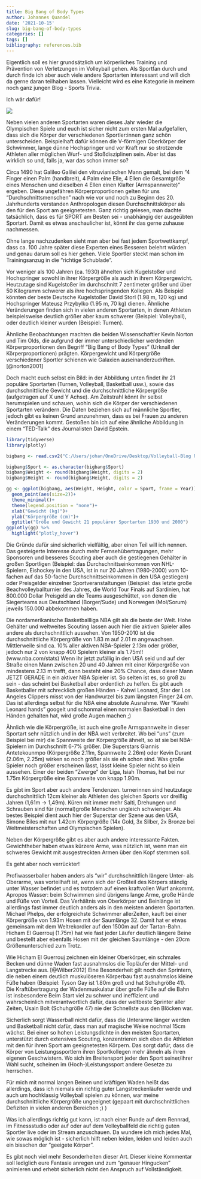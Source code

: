```yaml
---
title: Big Bang of Body Types
author: Johannes Quandel
date: '2021-10-15'
slug: big-bang-of-body-types
categories: []
tags: []
bibliography: references.bib
---
```


Eigentlich soll es hier grundsätzlich um körperliches Training und Prävention von Verletzungen im Volleyball gehen. Als Sportfan durch und durch finde ich aber auch viele andere Sportarten interessant und will dich da gerne daran teilhaben lassen. Vielleicht wird es eine Kategorie in meinem noch ganz jungen Blog - Sports Trivia.

Ich wär dafür!

![](C:/Users/johan/OneDrive/Desktop/Volleyball-Blog R/theBlock/content/post/2021-10-15-big-bang-of-body-types/bigbangbild.png)

Neben vielen anderen Sportarten waren dieses Jahr wieder die Olympischen Spiele und euch ist sicher nicht zum ersten Mal aufgefallen, dass sich die Körper der verschiedenen Sportler:innen ganz schön unterscheiden. Beispielhaft dafür können die V-förmigen Oberkörper der Schwimmer, lange dünne Hochspringer und vor Kraft nur so strotzende Athleten aller möglichen Wurf- und Stoßdisziplinen sein. Aber ist das wirklich so und, falls ja, war das schon immer so?

Circa 1490 hat Galileo Galilei den vitruvianischen Mann gemalt, bei dem "4 Finger einen Palm (handbreit), 4 Palm eine Elle, 4 Ellen die Gesamtgröße eines Menschen und dieselben 4 Ellen einen Klafter (Armspannweite)" ergeben. Diese ungefähren Körperproportionen gelten für uns "Durchschnittsmenschen" nach wie vor und noch zu Beginn des 20. Jahrhunderts verstanden Anthropologen diesen Durchschnittskörper als den für den Sport am geeignetesten. Ganz richtig gelesen, man dachte tatsächlich, dass es für SPORT am Besten sei - unabhängig der ausgeübten Sportart. Damit es etwas anschaulicher ist, könnt ihr das gerne zuhause nachmessen.

Ohne lange nachzudenken sieht man aber bei fast jedem Sportwettkampf, dass ca. 100 Jahre später diese Experten eines Besseren belehrt würden und genau darum soll es hier gehen. Viele Sportler steckt man schon im Trainingsanzug in die "richtige Schublade".

Vor weniger als 100 Jahren (ca. 1930) ähnelten sich Kugelstoßer und Hochspringer sowohl in ihrer Körpergröße als auch in ihrem Körpergewicht. Heutzutage sind Kugelstoßer im durchschnitt 7 zentimeter größer und über 50 Kilogramm schwerer als ihre hochspringenden Kollegen. Als Beispiel könnten der beste Deutsche Kugelstoßer David Storl (1.98 m, 120 kg) und Hochspringer Mateusz Przybylko (1.95 m, 70 kg) dienen. Ähnliche Veränderungen finden sich in vielen anderen Sportarten, in denen Athleten beispielsweise deutlich größer aber kaum schwerer (Beispiel: Volleyball), oder deutlich kleiner wurden (Beispiel: Turnen).

Ähnliche Beobachtungen machten die beiden Wissenschaftler Kevin Norton und Tim Olds, die aufgrund der immer unterschiedlicher werdenden Körperproportionen den Begriff "Big Bang of Body Types" (Urknall der Körperproportionen) prägten. Körpergewicht und Körpergröße verschiedener Sportler schienen wie Galaxien auseinanderzudriften. [@norton2001]

Doch macht euch selbst ein Bild: in der Abbildung unten findet ihr 21 populäre Sportarten (Turnen, Volleyball, Basketball usw.), sowie das durchschnittliche Gewicht und die durchschnittliche Körpergröße (aufgetragen auf X und Y Achse). Am Zeitstrahl könnt ihr selbst herumspielen und schauen, wohin sich die Körper der verschiedenen Sportarten verändern. Die Daten beziehen sich auf männliche Sportler, jedoch gibt es keinen Grund anzunehmen, dass es bei Frauen zu anderen Veränderungen kommt. Gestoßen bin ich auf eine ähnliche Abbildung in einem "TED-Talk" des Journalisten David Epstein.

```r
library(tidyverse)
library(plotly)

bigbang <- read.csv2("C:/Users/johan/OneDrive/Desktop/Volleyball-Blog R/theBlock/content/post/2021-10-15-big-bang-of-body-types/bigbang.csv")

bigbang$Sport <- as.character(bigbang$Sport)
bigbang$Weight <- round(bigbang$Weight, digits = 2)
bigbang$Height <- round(bigbang$Height, digits = 2)

gg <- ggplot(bigbang, aes(Weight, Height, color = Sport, frame = Year)) +
  geom_point(aes(size=2))+
  theme_minimal()+
  theme(legend.position = "none")+
  xlab("Gewicht (kg)")+
  ylab("Körpergröße (cm)")+
  ggtitle("Größe und Gewicht 21 populärer Sportarten 1930 und 2000")
ggplotly(gg) %>% 
  highlight("plotly_hover")
```

Die Gründe dafür sind sicherlich vielfältig, aber einen Teil will ich nennen. Das gesteigerte Interesse durch mehr Fernsehübertragungen, mehr Sponsoren und besseres Scouting aber auch die gestiegenen Gehälter in großen Sportligen (Beispiel: das Durchschnittseinkommen von NHL-Spielern, Eishockey in den USA, ist in nur 20 Jahren (1980-2000) vom 10-fachen auf das 50-fache Durchschnittseinkommen in den USA gestiegen) oder Preisgelder einzelner Sportveranstaltungen (Beispiel: das letzte große Beachvolleyballturnier des Jahres, die World Tour Finals auf Sardinien, hat 800.000 Dollar Preisgeld an die Teams ausgeschüttet, von denen die Siegerteams aus Deutschland (Borger/Sude) und Norwegen (Mol/Sorum) jeweils 150.000 abbekommen haben.

Die nordamerikanische Basketballliga NBA gilt als die beste der Welt. Hohe Gehälter und weltweites Scouting lassen auch hier die aktiven Spieler alles andere als durchschnittlich aussehen. Von 1950-2010 ist die durchschnittliche Körpergröße von 1.83 m auf 2.01 m angewachsen. Mittlerweile sind ca. 10% aller aktiven NBA-Spieler 2.13m oder größer, jedoch nur 2 von knapp 400 Spielern kleiner als 1.75m!! (www.nba.com/stats) Wenn ihr jetzt zufällig in den USA seid und auf der Straße einen Mann zwischen 20 und 40 Jahren mit einer Körpergröße von mindestens 2.13 m trefft, dann besteht eine 20% Chance, dass dieser Mann JETZT GERADE in ein aktiver NBA Spieler ist. So selten ist es, so groß zu sein - das scheint bei Basketball aber ordentlich zu helfen. Es gibt auch Basketballer mit schrecklich großen Händen - Kahwi Leonard, Star der Los Angeles Clippers misst von der Handwurzel bis zum längsten Finger 24 cm. Das ist allerdings selbst für die NBA eine absolute Ausnahme. Wer "Kawhi Leonard hands" googelt und schonmal einen normalen Basketball in den Händen gehalten hat, wird große Augen machen ;)

Ähnlich wie die Körpergröße, ist auch eine große Armspannweite in dieser Sportart sehr nützlich und in der NBA weit verbreitet. Wo bei "uns" (zum Beispiel bei mir) die Spannweite der Körpergröße ähnelt, so ist sie bei NBA-Spielern im Durchschnitt 6-7% größer. Die Superstars Giannis Antetekounmpo (Körpergröße 2.11m, Spannweite 2.26m) oder Kevin Durant (2.06m, 2.25m) wirken so noch größer als sie eh schon sind. Was große Spieler noch größer erscheinen lässt, lässt kleine Spieler nicht so klein aussehen. Einer der beiden "Zwerge" der Liga, Isiah Thomas, hat bei nur 1.75m Körpergröße eine Spannweite von knapp 1.90m.

Es gibt im Sport aber auch andere Tendenzen. turnerinnen sind heutzutage durchschnittlich 12cm kleiner als Athleten des gleichen Sports vor dreißig Jahren (1,61m → 1,49m). Küren mit immer mehr Salti, Drehungen und Schrauben sind für (normal)große Menschen ungleich schwieriger. Als bestes Beispiel dient auch hier der Superstar der Szene aus den USA, Simone Biles mit nur 1.42cm Körpergröße (14x Gold, 3x Silber, 2x Bronze bei Weltmeisterschaften und Olympischen Spielen).

Neben der Körpergröße gibt es aber auch andere interessante Fakten. Gewichtheber haben etwas kürzere Arme, was nützlich ist, wenn man ein schweres Gewicht mit ausgestreckten Armen über den Kopf stemmen soll.

Es geht aber noch verrückter!

Profiwasserballer haben anders als "wir" durchschnittlich längere Unter- als Oberarme, was vorteilhaft ist, wenn sich der Großteil des Körpers ständig unter Wasser befindet und es trotzdem auf einen kraftvollen Wurf ankommt. Apropos Wasser: beim Schwimmen sind übrigens lange Arme, große Hände und Füße von Vorteil. Das Verhältnis von Oberkörper und Beinlänge ist allerdings fast immer deutlich anders als in den meisten anderen Sportarten. Michael Phelps, der erfolgreichste Schwimmer allerZeiten, kauft bei einer Körpergröße von 1.93m Hosen mit der Saumlänge 32. Damit hat er etwas gemeinsam mit dem Weltrekordler auf den 1500m auf der Tartan-Bahn. Hicham El Guerrouj (1.75m) hat wie fast jeder Läufer deutlich längere Beine und bestellt aber ebenfalls Hosen mit der gleichen Saumlänge - den 20cm Größenunterschied zum Trotz.

Wie Hicham El Guerrouj zeichnen ein kleiner Oberkörper, ein schmales Becken und dünne Waden fast ausnahmslos die Topläufer der Mittel- und Langstrecke aus. [@Wilber2012] Eine Besonderheit gilt noch den Sprintern, die neben einem deutlich muskulöseren Körperbau fast ausnahmslos kleine Füße haben (Beispiel: Tyson Gay ist 1.80m groß und hat Schuhgröße 41). Die Kraftübertragung der Wadenmuskulatur über große Füße auf die Bahn ist insbesondere Beim Start viel zu schwer und ineffizient und wahrscheinlich mitverantwortlich dafür, dass der weltbeste Sprinter aller Zeiten, Usain Bolt (Schuhgröße 47) nie der Schnellste aus den Blöcken war.

Sicherlich sorgt Wasserball nicht dafür, dass die Unterarme länger werden und Basketball nicht dafür, dass man auf magische Weise nochmal 15cm wächst. Bei einer so hohen Leistungsdichte in den meisten Sportarten, unterstützt durch extensives Scouting, konzentrieren sich eben die Athleten mit den für ihren Sport am geeignetesten Körpern. Das sorgt dafür, dass die Körper von Leistungssportlern ihren Sportkollegen mehr ähneln als ihren eigenen Geschwistern. Wo sich im Breitensport jeder den Sport seiner/ihrer Wahl sucht, scheinen im (Hoch-)Leistungssport andere Gesetze zu herrschen.

Für mich mit normal langen Beinen und kräftigen Waden heißt das allerdings, dass ich niemals ein richtig guter Langstreckenläufer werde und auch um hochklassig Volleyball spielen zu können, war meine durchschnittliche Körpergröße ungeeignet (gepaart mit durchschnittlichen Defiziten in vielen anderen Bereichen ;) )

Was ich allerdings richtig gut kann, ist nach einer Runde auf dem Rennrad, im Fitnessstudio oder auf oder auf dem Volleyballfeld die richtig guten Sportler live oder im Stream anzuschauen. Da wundere ich mich jedes Mal, wie sowas möglich ist - sicherlich hilft neben leiden, leiden und leiden auch ein bisschen der "geeigete Körper".

Es gibt noch viel mehr Besonderheiten dieser Art. Dieser kleine Kommentar soll lediglich eure Fantasie anregen und zum "genauer Hingucken" animieren und erhebt sicherlich nicht den Anspruch auf Vollständigkeit.
